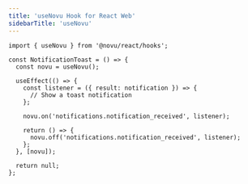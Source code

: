 ```yaml
---
title: 'useNovu Hook for React Web'
sidebarTitle: 'useNovu'
---
```



<UseNovuContent />

```tsx
import { useNovu } from '@novu/react/hooks';

const NotificationToast = () => {
  const novu = useNovu();

  useEffect(() => {
    const listener = ({ result: notification }) => {
      // Show a toast notification
    };

    novu.on('notifications.notification_received', listener);

    return () => {
      novu.off('notifications.notification_received', listener);
    };
  }, [novu]);

  return null;
};
```